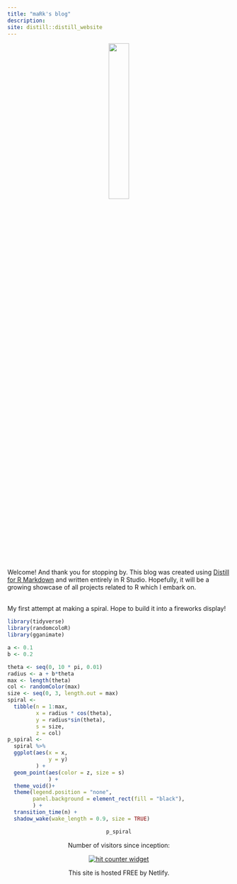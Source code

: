 ```yaml
---
title: "maRk's blog"
description:
site: distill::distill_website
---
```

<!-- Google tag (gtag.js) -->
<script async src="https://www.googletagmanager.com/gtag/js?id=G-6K2395F6YC"></script>
<script>
  window.dataLayer = window.dataLayer || [];
  function gtag(){dataLayer.push(arguments);}
  gtag('js', new Date());

  gtag('config', 'G-6K2395F6YC');
</script>




<center>![](images/me.jpg){width="30%"}</center>

Welcome! And thank you for stopping by. This blog was created using [Distill for R Markdown](https://rstudio.github.io/distill/) and written entirely in R Studio. Hopefully, it will be a growing showcase of all projects related to R which I embark on. <br> <br>

My first attempt at making a spiral. Hope to build it into a fireworks display!

```r
library(tidyverse)
library(randomcoloR)
library(gganimate)

a <- 0.1
b <- 0.2

theta <- seq(0, 10 * pi, 0.01)
radius <- a + b*theta
max <- length(theta)
col <- randomColor(max)
size <- seq(0, 3, length.out = max)
spiral <-
  tibble(n = 1:max,
         x = radius * cos(theta),
         y = radius*sin(theta),
         s = size,
         z = col)
p_spiral <-
  spiral %>% 
  ggplot(aes(x = x,
             y = y)
         ) +
  geom_point(aes(color = z, size = s)
             ) + 
  theme_void()+
  theme(legend.position = "none",
        panel.background = element_rect(fill = "black"),
        ) +
  transition_time(n) +
  shadow_wake(wake_length = 0.9, size = TRUE)

```
<center>
```r
p_spiral
```
</center>
<center>

Number of visitors since inception:

<p>

<a href="https://www.freecounterstat.com" title="hit counter widget"><img src="https://counter7.optistats.ovh/private/freecounterstat.php?c=n2knm64z231g5qgwelaxsr8z6x8m7ykp" title="hit counter widget" alt="hit counter widget" border="0"/></a>
<p>
This site is hosted FREE by Netlify.



</center>
